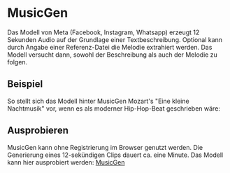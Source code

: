 
# MusicGen
Das Modell von Meta (Facebook, Instagram, Whatsapp) erzeugt 12 Sekunden Audio auf der Grundlage einer Textbeschreibung. Optional kann durch Angabe einer Referenz-Datei die Melodie extrahiert werden. Das Modell versucht dann, sowohl der Beschreibung als auch der Melodie zu folgen.

<MDXImage src="/screenshots/musicgen.png" alt="MusicGen Benutzeroberfläche" />

## Beispiel
So stellt sich das Modell hinter MusicGen Mozart's "Eine kleine Nachtmusik" vor, wenn es als moderner Hip-Hop-Beat geschrieben wäre:

## Ausprobieren
MusicGen kann ohne Registrierung im Browser genutzt werden. Die Generierung eines 12-sekündigen Clips dauert ca. eine Minute. Das Modell kann hier ausprobiert werden: [MusicGen](https://huggingface.co/spaces/facebook/MusicGen)